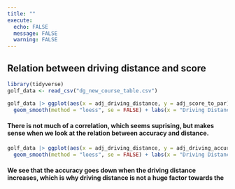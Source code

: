 ```yaml
---
title: ""
execute:
  echo: FALSE
  message: FALSE
  warning: FALSE
---
```

## Relation between driving distance and score
```r
library(tidyverse)
golf_data <- read_csv("dg_new_course_table.csv")
```

```r
golf_data |> ggplot(aes(x = adj_driving_distance, y = adj_score_to_par)) + geom_point() +
  geom_smooth(method = "loess", se = FALSE) + labs(x = "Driving Distance", y = "Score")
```

#### There is not much of a correlation, which seems suprising, but makes sense when we look at the relation between accuracy and distance.

```r
golf_data |> ggplot(aes(x = adj_driving_distance, y = adj_driving_accuracy)) + geom_point() +
  geom_smooth(method = "loess", se = FALSE) + labs(x = "Driving Distance", y = "Driving Accuracy")
```

#### We see that the accuracy goes down when the driving distance increases, which is why driving distance is not a huge factor towards the